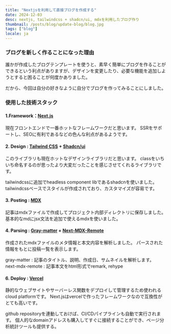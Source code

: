 ```yaml
---
title: "Nextjsを利用して直接ブログを作成する"
date: 2024-12-03
desc: nextjs, tailwindcss + shadcn/ui, mdxを利用したブログ作り
thumbnail: /posts/blog/update-blog/blog.jpg
tags: ["blog"]
locale: ja
---
```


### ブログを新しく作ることになった理由

誰かが作成したブログテンプレートを使うと、素早く簡単にブログを作ることができるという利点がありますが、デザインを変更したり、必要な機能を追加しようとすると困ることが何度かありました。

だから、今回は自分の好きなように自分でブログを作ってみることにしました。


### 使用した技術スタック

#### 1.Framework：[Next.js](https://nextjs.org/)

現在フロントエンドで一番ホットなフレームワークだと思います。
SSRをサポートし、SEOに有利であるなどの色んな利点があるようです。

#### 2. Design : [Tailwind CSS](https://tailwindcss.com/) + [Shadcn/ui](https://ui.shadcn.com/)

このライブラリも現在ホットなデザインライブラリだと思います。
classをいちいち命名するのが思ったより大変だったことを感じさせてくれるライブラリです。

tailwindcssに追加でheadless component libであるshadcnを使いました。
tailwindcssベースでスタイルが作成されており、カスタマイズが容易です。

#### 3. Posting : [MDX](https://mdxjs.com/)

記事はmdxファイルで作成してプロジェクト内部ディレクトリに保存しました。
基本的なmdにjsx文法を追加で使えるmdxを使いました。

#### 4. Parsing : [Gray-matter](https://github.com/jonschlinkert/gray-matter) + [Next-MDX-Remote](https://github.com/hashicorp/next-mdx-remote#react-server-components-rsc--nextjs-app-directory-support)

作成されたmdxファイルのメタ情報と本文内容を解析しました。
パースされた情報をもとに投稿一覧を表示します。

gray-matter : 記事のタイトル、説明、作成日、サムネイルを解析します。
next-mdx-remote : 記事本文をhtml形式でremark, rehype

#### 6. Deploy : [Vercel](https://vercel.com/dashboard)

静的なウェブサイトやサーバーレス関数をデプロイして管理するため使われるcloud platformです。
Next.jsはvercelで作ったフレームワークなので互換性がとても高いです。

github repositoryを連動しておけば、CI/CDパイプラインも自動で実行されます。
個人的なdomainアドレスも購入してすぐに接続することができ、ページ分析統計ツールも提供する。